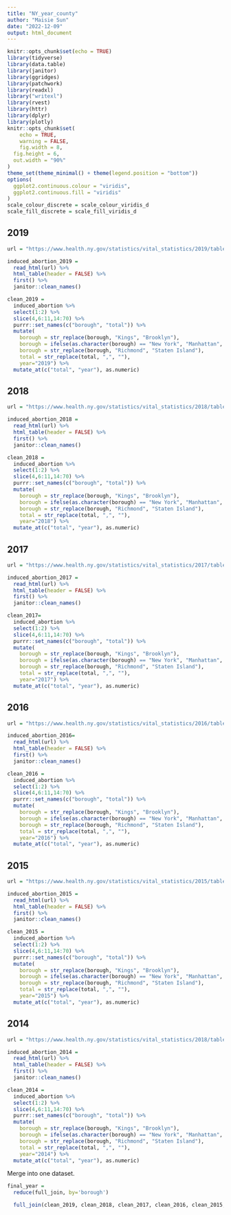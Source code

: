 ```yaml
---
title: "NY_year_county"
author: "Maisie Sun"
date: "2022-12-09"
output: html_document
---
```


```r
knitr::opts_chunk$set(echo = TRUE)
library(tidyverse)
library(data.table)
library(janitor)
library(ggridges)
library(patchwork)
library(readxl)
library("writexl")
library(rvest)
library(httr)
library(dplyr)
library(plotly)
knitr::opts_chunk$set(
	echo = TRUE,
	warning = FALSE,
	fig.width = 8, 
  fig.height = 6,
  out.width = "90%"
)
theme_set(theme_minimal() + theme(legend.position = "bottom"))
options(
  ggplot2.continuous.colour = "viridis",
  ggplot2.continuous.fill = "viridis"
)
scale_colour_discrete = scale_colour_viridis_d
scale_fill_discrete = scale_fill_viridis_d
```

## 2019

```r
url = "https://www.health.ny.gov/statistics/vital_statistics/2019/table22.htm"

induced_abortion_2019 = 
  read_html(url) %>%
  html_table(header = FALSE) %>%
  first() %>%
  janitor::clean_names()

clean_2019 = 
  induced_abortion %>%
  select(1:2) %>%
  slice(4,6:11,14:70) %>%
  purrr::set_names(c("borough", "total")) %>%
  mutate(
    borough = str_replace(borough, "Kings", "Brooklyn"),
    borough = ifelse(as.character(borough) == "New York", "Manhattan", as.character(borough)),
    borough = str_replace(borough, "Richmond", "Staten Island"),
    total = str_replace(total, ",", ""), 
    year="2019") %>%
  mutate_at(c("total", "year"), as.numeric)
```

## 2018

```r
url = "https://www.health.ny.gov/statistics/vital_statistics/2018/table22.htm"

induced_abortion_2018 = 
  read_html(url) %>%
  html_table(header = FALSE) %>%
  first() %>%
  janitor::clean_names()

clean_2018 = 
  induced_abortion %>%
  select(1:2) %>%
  slice(4,6:11,14:70) %>%
  purrr::set_names(c("borough", "total")) %>%
  mutate(
    borough = str_replace(borough, "Kings", "Brooklyn"),
    borough = ifelse(as.character(borough) == "New York", "Manhattan", as.character(borough)),
    borough = str_replace(borough, "Richmond", "Staten Island"),
    total = str_replace(total, ",", ""), 
    year="2018") %>%
  mutate_at(c("total", "year"), as.numeric)
```

## 2017

```r
url = "https://www.health.ny.gov/statistics/vital_statistics/2017/table22.htm"

induced_abortion_2017 = 
  read_html(url) %>%
  html_table(header = FALSE) %>%
  first() %>%
  janitor::clean_names()

clean_2017= 
  induced_abortion %>%
  select(1:2) %>%
  slice(4,6:11,14:70) %>%
  purrr::set_names(c("borough", "total")) %>%
  mutate(
    borough = str_replace(borough, "Kings", "Brooklyn"),
    borough = ifelse(as.character(borough) == "New York", "Manhattan", as.character(borough)),
    borough = str_replace(borough, "Richmond", "Staten Island"),
    total = str_replace(total, ",", ""), 
    year="2017") %>%
  mutate_at(c("total", "year"), as.numeric)
```

## 2016

```r
url = "https://www.health.ny.gov/statistics/vital_statistics/2016/table22.htm"

induced_abortion_2016= 
  read_html(url) %>%
  html_table(header = FALSE) %>%
  first() %>%
  janitor::clean_names()

clean_2016 = 
  induced_abortion %>%
  select(1:2) %>%
  slice(4,6:11,14:70) %>%
  purrr::set_names(c("borough", "total")) %>%
  mutate(
    borough = str_replace(borough, "Kings", "Brooklyn"),
    borough = ifelse(as.character(borough) == "New York", "Manhattan", as.character(borough)),
    borough = str_replace(borough, "Richmond", "Staten Island"),
    total = str_replace(total, ",", ""), 
    year="2016") %>%
  mutate_at(c("total", "year"), as.numeric)
```

## 2015

```r
url = "https://www.health.ny.gov/statistics/vital_statistics/2015/table22.htm"

induced_abortion_2015 = 
  read_html(url) %>%
  html_table(header = FALSE) %>%
  first() %>%
  janitor::clean_names()

clean_2015 = 
  induced_abortion %>%
  select(1:2) %>%
  slice(4,6:11,14:70) %>%
  purrr::set_names(c("borough", "total")) %>%
  mutate(
    borough = str_replace(borough, "Kings", "Brooklyn"),
    borough = ifelse(as.character(borough) == "New York", "Manhattan", as.character(borough)),
    borough = str_replace(borough, "Richmond", "Staten Island"),
    total = str_replace(total, ",", ""), 
    year="2015") %>%
  mutate_at(c("total", "year"), as.numeric)
```

## 2014

```r
url = "https://www.health.ny.gov/statistics/vital_statistics/2018/table22.htm"

induced_abortion_2014 = 
  read_html(url) %>%
  html_table(header = FALSE) %>%
  first() %>%
  janitor::clean_names()

clean_2014 = 
  induced_abortion %>%
  select(1:2) %>%
  slice(4,6:11,14:70) %>%
  purrr::set_names(c("borough", "total")) %>%
  mutate(
    borough = str_replace(borough, "Kings", "Brooklyn"),
    borough = ifelse(as.character(borough) == "New York", "Manhattan", as.character(borough)),
    borough = str_replace(borough, "Richmond", "Staten Island"),
    total = str_replace(total, ",", ""), 
    year="2014") %>% 
  mutate_at(c("total", "year"), as.numeric)
```

Merge into one dataset.

```r
final_year = 
  reduce(full_join, by='borough')

  full_join(clean_2019, clean_2018, clean_2017, clean_2016, clean_2015, clean_2014, by = "borough")
```

